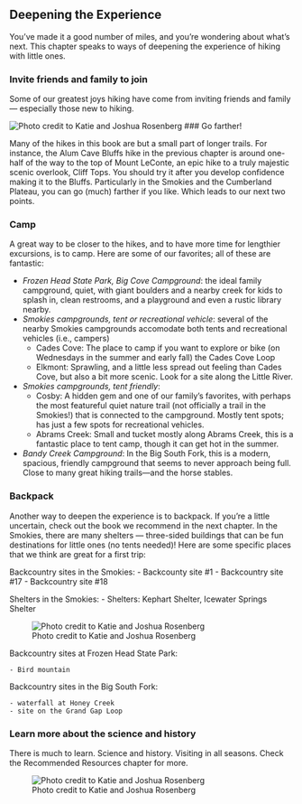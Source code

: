 ## Deepening the Experience

You've made it a good number of miles, and you're wondering about what's next. This chapter speaks to ways of deepening the experience of hiking with little ones. 

### Invite friends and family to join

Some of our greatest joys hiking have come from inviting friends and family --- especially those new to hiking.

![Photo credit to Katie and Joshua Rosenberg](img/kids-leconte.jpeg)
### Go farther!

Many of the hikes in this book are but a small part of longer trails. For instance, the Alum Cave Bluffs hike in the previous chapter is around one-half of the way to the top of Mount LeConte, an epic hike to a truly majestic scenic overlook, Cliff Tops. You should try it after you develop confidence making it to the Bluffs. Particularly in the Smokies and the Cumberland Plateau, you can go (much) farther if you like. Which leads to our next two points.

### Camp 

A great way to be closer to the hikes, and to have more time for lengthier excursions, is to camp. Here are some of our favorites; all of these are fantastic:

- *Frozen Head State Park, Big Cove Campground*: the ideal family campground, quiet, with giant boulders and a nearby creek for kids to splash in, clean restrooms, and a playground and even a rustic library nearby. 
- *Smokies campgrounds, tent or recreational vehicle*: several of the nearby Smokies campgrounds accomodate both tents and recreational vehicles (i.e., campers)
	- Cades Cove: The place to camp if you want to explore or bike (on Wednesdays in the summer and early fall) the Cades Cove Loop
	- Elkmont: Sprawling, and a little less spread out feeling than Cades Cove, but also a bit more scenic. Look for a site along the Little River.
- *Smokies campgrounds, tent friendly*:
	- Cosby: A hidden gem and one of our family's favorites, with perhaps the most featureful quiet nature trail (not officially a trail in the Smokies!) that is connected to the campground. Mostly tent spots; has just a few spots for recreational vehicles.
	- Abrams Creek: Small and tucket mostly along Abrams Creek, this is a fantastic place to tent camp, though it can get hot in the summer. 
- *Bandy Creek Campground*: In the Big South Fork, this is a modern, spacious, friendly campground that seems to never approach being full. Close to many great hiking trails---and the horse stables.

### Backpack

Another way to deepen the experience is to backpack. If you're a little uncertain, check out the book we recommend in the next chapter. In the Smokies, there are many shelters --- three-sided buildings that can be fun destinations for little ones (no tents needed)! Here are some specific places that we think are great for a first trip:

Backcountry sites in the Smokies:
	- Backcounty site #1
	- Backcountry site #17
	- Backcountry site #18

Shelters in the Smokies:
	- Shelters: Kephart Shelter, Icewater Springs Shelter

![Photo credit to Katie and Joshua Rosenberg](img/leconte-summit.jpeg)

Backcountry sites at Frozen Head State Park:

	- Bird mountain	

Backcountry sites in the Big South Fork:

	- waterfall at Honey Creek
	- site on the Grand Gap Loop

### Learn more about the science and history

There is much to learn. Science and history. Visiting in all seasons. Check the Recommended Resources chapter for more.

![Photo credit to Katie and Joshua Rosenberg](img/maple leaf.jpeg)

